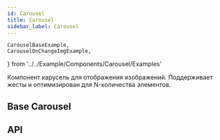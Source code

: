 ```yaml
---
id: Carousel
title: Carousel
sidebar_label: Carousel
---
```


    CarouselBaseExample,
    CarouselOnChangeImgExample,
} from '../../Example/Components/Carousel/Examples'

Компонент карусель для отображения изображений. Поддерживает жесты и оптимизирован для N-количества элементов. 

## Base Carousel

<CarouselBaseExample />

## API

<ApiDoc name='Carousel' />